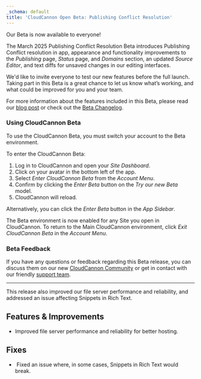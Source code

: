 ```yaml
---
_schema: default
title: 'CloudCannon Open Beta: Publishing Conflict Resolution'
---
```

Our Beta is now available to everyone!

The March 2025 Publishing Conflict Resolution Beta introduces Publishing Conflict resolution in app, appearance and functionality improvements to the *Publishing* page, *Status* page, and *Domains* section, an updated *Source Editor*, and text diffs for unsaved changes in our editing interfaces.

We'd like to invite everyone to test our new features before the full launch. Taking part in this Beta is a great chance to let us know what’s working, and what could be improved for you and your team.

For more information about the features included in this Beta, please read our [blog post](/blog/open-beta-publishing-conflict-resolution/) or check out the [Beta Changelog](https://cloudcannon.com/documentation/articles/beta-changelog/).

### Using CloudCannon Beta

To use the CloudCannon Beta, you must switch your account to the Beta environment.

To enter the CloudCannon Beta:

1. Log in to CloudCannon and open your *Site Dashboard*.
2. Click on your avatar in the bottom left of the app.
3. Select *Enter CloudCannon Beta* from the *Account Menu*.
4. Confirm by clicking the *Enter Beta* button on the *Try our new Beta* model.
5. CloudCannon will reload.

Alternatively, you can click the *Enter Beta* button in the *App Sidebar*.

The Beta environment is now enabled for any Site you open in CloudCannon. To return to the Main CloudCannon environment, click *Exit CloudCannon Beta* in the *Account Menu*.

### Beta Feedback

If you have any questions or feedback regarding this Beta release, you can discuss them on our new [CloudCannon Community](https://community.cloudcannon.com/) or get in contact with our friendly [support team](https://cloudcannon.com/support/).

---

This release also improved our file server performance and reliability, and addressed an issue affecting Snippets in Rich Text.

## Features & Improvements

* Improved file server performance and reliability for better hosting.

## Fixes

* &nbsp;Fixed an issue where, in some cases, Snippets in Rich Text would break.